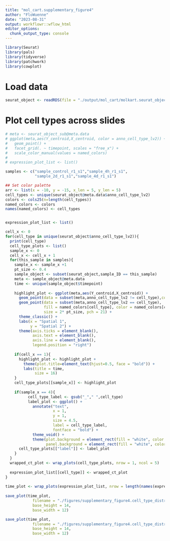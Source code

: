```yaml
---
title: "mol_cart.supplementary_figure4"
author: "FloWuenne"
date: "2023-08-31"
output: workflowr::wflow_html
editor_options:
  chunk_output_type: console
---
```


```r
library(Seurat)
library(pals)
library(tidyverse)
library(patchwork)
library(cowplot)
```


# Load data

```r
seurat_object <- readRDS(file = "./output/mol_cart/molkart.seurat_object.rds")
```

# Plot cell types across slides


```r
# meta <- seurat_object_sub@meta.data
# ggplot(meta,aes(Y_centroid,X_centroid, color = anno_cell_type_lv2)) +
#   geom_point() +
#   facet_grid(. ~ timepoint, scales = "free_x") +
#   scale_color_manual(values = named_colors)
# 
# expression_plot_list <- list()

samples <- c("sample_control_r1_s1","sample_4h_r1_s1",
             "sample_2d_r1_s1","sample_4d_r1_s1")

## Set color palette
arr <- list(x = -10, y = -15, x_len = 5, y_len = 5)
cell_types <- unique(seurat_object@meta.data$anno_cell_type_lv2)
colors <- cols25(n=length(cell_types))
named_colors <- colors
names(named_colors) <- cell_types


expression_plot_list <- list()

cell_x <- 0
for(cell_type in unique(seurat_object$anno_cell_type_lv2)){
  print(cell_type)
  cell_type_plots <- list()
  sample_x <- 0
  cell_x <- cell_x + 1
  for(this_sample in samples){
    sample_x <- sample_x +1
    pt_size <- 0.4
    sample_object <- subset(seurat_object,sample_ID == this_sample)
    meta <- sample_object@meta.data
    time <- unique(sample_object$timepoint)
    
    highlight_plot <- ggplot(meta,aes(Y_centroid,X_centroid)) +
      geom_point(data = subset(meta,anno_cell_type_lv2 != cell_type),color = "darkgrey", size = pt_size) +
      geom_point(data = subset(meta,anno_cell_type_lv2 == cell_type),
                 fill = named_colors[cell_type], color = named_colors[cell_type],
                 size = 2* pt_size, pch = 21) +
      theme_classic() +
      labs(x = "Spatial 1",
           y = "Spatial 2") +
      theme(axis.ticks = element_blank(),
            axis.text = element_blank(),
            axis.line = element_blank(),
            legend.position = "right")
    
    if(cell_x == 1){
      highlight_plot <- highlight_plot + 
        theme(plot.title=element_text(hjust=0.5, face = "bold")) +
        labs(title = time,
             size = 16)
    }
    cell_type_plots[[sample_x]] <- highlight_plot
  
    if(sample_x == 4){
          cell_type_label <- gsub("_"," ",cell_type)
          label_plot <- ggplot() +
            annotate("text",
                     x = 1,
                     y = 1,
                     size = 4.5,
                     label = cell_type_label,
                     fontface = "bold") + 
            theme_void() +
            theme(plot.background = element_rect(fill = "white", color = "white"),
                  panel.background = element_rect(fill = "white", color = "white"))
      cell_type_plots[["label"]] <- label_plot
    }
  }
  wrapped_ct_plot <- wrap_plots(cell_type_plots, nrow = 1, ncol = 5)
  
  expression_plot_list[[cell_type]] <- wrapped_ct_plot
}
  
time_plot <- wrap_plots(expression_plot_list, nrow = length(names(expression_plot_list)), ncol = 1)
  
save_plot(time_plot,
            filename = "./figures/supplementary_figure4.cell_type_distributions.png",
            base_height = 14,
            base_width = 12)

save_plot(time_plot,
            filename = "./figures/supplementary_figure4.cell_type_distributions.eps",
            base_height = 14,
            base_width = 12)

```

